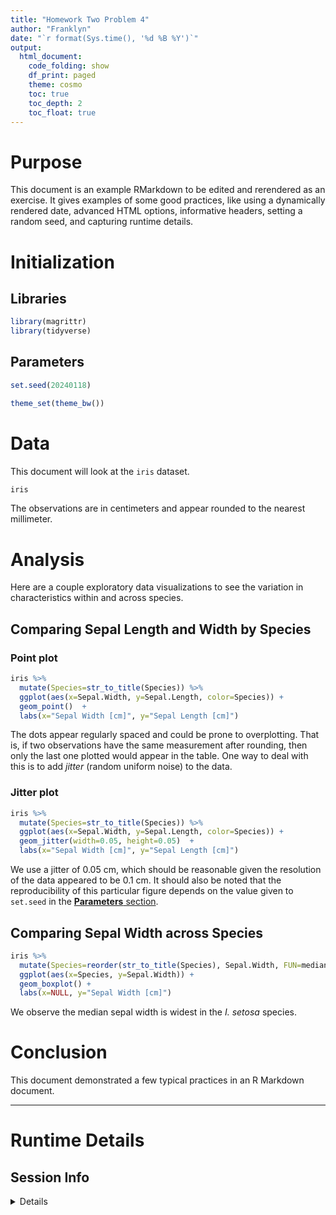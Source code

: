```yaml
---
title: "Homework Two Problem 4"
author: "Franklyn"
date: "`r format(Sys.time(), '%d %B %Y')`"
output: 
  html_document: 
    code_folding: show
    df_print: paged
    theme: cosmo
    toc: true
    toc_depth: 2
    toc_float: true
---
```


# Purpose
This document is an example RMarkdown to be edited and rerendered as an exercise. 
It gives examples of some good practices, like using a dynamically rendered date, 
advanced HTML options, informative headers, setting a random seed, and capturing
runtime details.

<!--
In a real analysis one would explain why this document exists and answer
questions like:
What is trying to be figured out?
How will that be done (or attempted to be done)?
What are the expected outcomes prior to the analysis?
-->

# Initialization
## Libraries
<!--
It is helpful to declare all libraries needed by a document near the top.
One may also want the chunk set to `warning=FALSE`, to avoid extra noise.
-->

```r
library(magrittr)
library(tidyverse)
```

## Parameters
<!--
Values that control what and how data are processed throughout a document are 
useful to keep in one place.
This is a good place to set global theme options.
It is good practice to always declare a random numnber seed, even if unneeded.
-->

```r
set.seed(20240118)

theme_set(theme_bw())
```

# Data
This document will look at the `iris` dataset.

```r
iris
```

The observations are in centimeters and appear rounded to the nearest millimeter.

# Analysis
Here are a couple exploratory data visualizations to see the variation in 
characteristics within and across species.

## Comparing Sepal Length and Width by Species

### Point plot
```r
iris %>%
  mutate(Species=str_to_title(Species)) %>%
  ggplot(aes(x=Sepal.Width, y=Sepal.Length, color=Species)) +
  geom_point()  +
  labs(x="Sepal Width [cm]", y="Sepal Length [cm]")
```

The dots appear regularly spaced and could be prone to overplotting. That is, 
if two observations have the same measurement after rounding, then only the 
last one plotted would appear in the table. One way to deal with this is to add 
*jitter* (random uniform noise) to the data.

### Jitter plot
```r
iris %>%
  mutate(Species=str_to_title(Species)) %>%
  ggplot(aes(x=Sepal.Width, y=Sepal.Length, color=Species)) +
  geom_jitter(width=0.05, height=0.05)  +
  labs(x="Sepal Width [cm]", y="Sepal Length [cm]")
```

We use a jitter of 0.05 cm, which should be reasonable given the resolution of
the data appeared to be 0.1 cm. It should also be noted that the reproducibility
of this particular figure depends on the value given to `set.seed` in the 
[**Parameters** section](#parameters).

## Comparing Sepal Width across Species

```r
iris %>%
  mutate(Species=reorder(str_to_title(Species), Sepal.Width, FUN=median)) %>%
  ggplot(aes(x=Species, y=Sepal.Width)) +
  geom_boxplot() +
  labs(x=NULL, y="Sepal Width [cm]")
```

We observe the median sepal width is widest in the *I. setosa* species.

# Conclusion
This document demonstrated a few typical practices in an R Markdown document.
<!--
In a real analysis, one would clearly state each conclusion and answer 
questions like:
What was found?
Was there anything unexpected?
Are there unanswered questions?
What should be worked on next?
-->

---

# Runtime Details
## Session Info
<details>
```r
sessionInfo()
```
</details>
